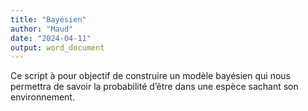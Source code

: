 ```yaml
---
title: "Bayésien"
author: "Maud"
date: "2024-04-11"
output: word_document
---
```

Ce script à pour objectif de construire un modèle bayésien qui nous permettra de savoir la probabilité d'être dans une espèce sachant son environnement.
